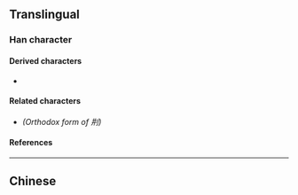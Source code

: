 {{character info/new}}
==Translingual==

===Han character===
{{Han char|rn=18|rad=刀|as=04|sn=6|four=52000|canj=TTLN|ids=⿰井刂}}

====Derived characters====
* {{l|mul|[[𨦕]]}}

====Related characters====
* {{l|mul|[[刑]]}} ''(Orthodox form of 㓝)''

====References====
{{Han ref|kx=0137.120|hdz=10325.010|uh=34DD}}

----

==Chinese==
{{zh-see|刑|v}}